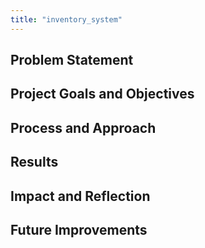 ```yaml
---
title: "inventory_system"
---
```


## Problem Statement

## Project Goals and Objectives

## Process and Approach

## Results

## Impact and Reflection

## Future Improvements